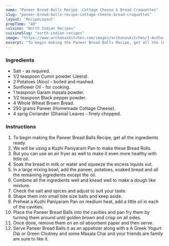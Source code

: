 ---
name: "Paneer Bread Balls Recipe -Cottage Cheese & Bread Croquettes"
slug: "paneer-bread-balls-recipe-cottage-cheese-bread-croquettes"
layout: 'RecipeLayout'
prepTime: "40"
cuisine: "North Indian Recipes"
cuisineSlug: "north-indian-recipes"
image: "https://www.archanaskitchen.com/images/archanaskitchen/1-Author/Shaheen_Ali/Paneer_Bread_Balls__Cottage_Cheese_Bread_Balls_original.jpg"
excerpt: "To begin making the Paneer Bread Balls Recipe, get all the ingredients ready"
---

### Ingredients

- Salt - as required.
- 1/2 teaspoon Cumin powder (Jeera).
- 2 Potatoes (Aloo) - boiled and mashed.
- Sunflower Oil - for cooking.
- 1 teaspoon Garam masala powder.
- 1/2 teaspoon Black pepper powder.
- 4 Whole Wheat Brown Bread.
- 250 grams Paneer (Homemade Cottage Cheese).
- 4 sprig Coriander (Dhania) Leaves - finely chopped.

### Instructions

1. To begin making the Paneer Bread Balls Recipe, get all the ingredients ready.
1. We will be using a Kuzhi Paniyaram Pan to make these Bread Rolls.
1. But you can use an air fryer as well to make it even more healthy with little oil.
1. Soak the bread in milk or water and squeeze the excess liquids out.
1. In a large mixing bowl, add the paneer, potatoes, soaked bread and all the remaining ingredients except the oil.
1. Combine all the ingredients well and knead well to make a dough like mixture.
1. Check the salt and spices and adjust to suit your taste.
1. Shape them into small bite size balls and keep aside.
1. Preheat a Kuzhi Paniyaram Pan on medium heat, add a little oil in each of the cavities.
1. Place the Paneer Bread Balls into the cavities and pan fry them by turning them around until golden brown and crisp on all sides.
1. Once done, remove them on an oil absorbent paper and then serve.
1. Serve Paneer Bread Balls it as an appetizer along with a A Greek Yogurt Dip or  Green Chutney  and some Masala Chai and your friends are family are sure to like it.
